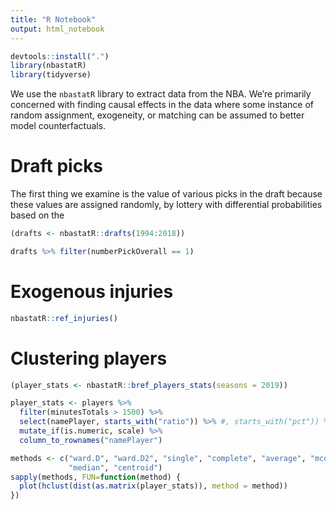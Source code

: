 ```yaml
---
title: "R Notebook"
output: html_notebook
---
```


```r
devtools::install(".")
library(nbastatR)
library(tidyverse)
```

We use the `nbastatR` library to extract data from the NBA.  We're primarily concerned with finding causal effects in the data where some instance of random assignment, exogeneity, or matching can be assumed to better model counterfactuals.

# Draft picks

The first thing we examine is the value of various picks in the draft because these values are assigned randomly, by lottery with differential probabilities based on the 

```r
(drafts <- nbastatR::drafts(1994:2018))
```

```r
drafts %>% filter(numberPickOverall == 1)
```

# Exogenous injuries

```r
nbastatR::ref_injuries()
```

# Clustering players

```r
(player_stats <- nbastatR::bref_players_stats(seasons = 2019))
```


```r
player_stats <- players %>%
  filter(minutesTotals > 1500) %>%
  select(namePlayer, starts_with("ratio")) %>% #, starts_with("pct")) %>%
  mutate_if(is.numeric, scale) %>%
  column_to_rownames("namePlayer")
```

```r
methods <- c("ward.D", "ward.D2", "single", "complete", "average", "mcquitty",
             "median", "centroid")
sapply(methods, FUN=function(method) {
  plot(hclust(dist(as.matrix(player_stats)), method = method))
})
```

